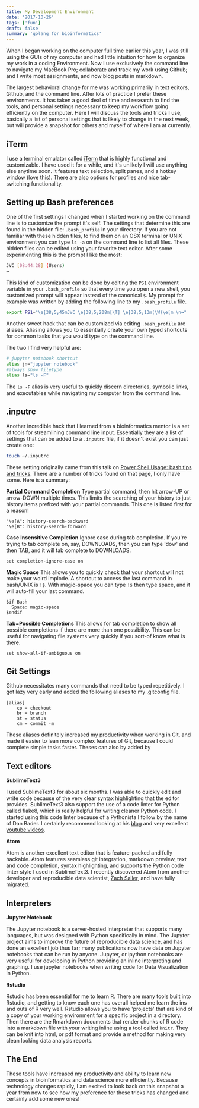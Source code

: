 ```yaml
---
title: My Development Environment
date: '2017-10-26'
tags: ['fun']
draft: false
summary: 'golang for bioinformatics'
---
```


When I began working on the computer full time earlier this year, I was still using the GUIs of my computer and had little intuition for how to organize my work in a coding Environment. Now I use exclusively the command line to navigate my MacBook Pro; collaborate and track my work using Github; and I write most assignments, and now blog posts in markdown.

The largest behavioral change for me was working primarily in text editors, Github, and the command line. After lots of practice I prefer these environments. It has taken a good deal of time and research to find the tools, and personal settings necessary to keep my workflow going efficiently on the computer. Here I will discuss the tools and tricks I use, basically a list of personal settings that is likely to change in the next week, but will provide a snapshot for others and myself of where I am at currently.

## iTerm

I use a terminal emulator called [iTerm](https://www.iterm2.com/documentation-one-page.html) that is highly functional and customizable. I have used it for a while, and it's unlikely I will use anything else anytime soon. It features text selection, split panes, and a hotkey window (love this). There are also options for profiles and nice tab-switching functionality.

## Setting up Bash preferences

One of the first settings I changed when I started working on the command line is to customize the prompt it's self. The settings that determine this are found in the hidden file: `.bash_profile` in your directory. If you are not familiar with these hidden files, to find them on an OSX terminal or UNIX environment you can type `ls -a` on the command line to list all files. These hidden files can be edited using your favorite text editor. After some experimenting this is the prompt I like the most:

```bash
JVC [08:44:28] (Users)
→
```

This kind of customization can be done by editing the `PS1` environment variable in your `.bash_profile` so that every time you open a new shell, you customized prompt will appear instead of the canonical `$`. My prompt for example was written by adding the following line to my `.bash_profile` file.

```bash
export PS1="\e[38;5;45mJVC \e[38;5;208m[\T] \e[38;5;13m(\W)\e[m \n→"
```

Another sweet hack that can be customized via editing `.bash_profile` are aliases. Aliasing allows you to essentially create your own typed shortcuts for common tasks that you would type on the command line.

The two I find very helpful are:

```bash
# jupyter notebook shortcut
alias jn="jupyter notebook"
#always show filetype
alias ls="ls -F"
```

The `ls -F` alias is very useful to quickly discern directories, symbolic links, and executables while navigating my computer from the command line.

## .inputrc

Another incredible hack that I learned from a bioinformatics mentor is a set of tools for streamlining command line input. Essentially they are a list of settings that can be added to a `.inputrc` file, if it doesn't exist you can just create one:

```bash
touch ~/.inputrc
```

These setting originally came from this talk on [Power Shell Usage: bash tips and tricks](http://www.ukuug.org/events/linux2003/papers/bash_tips/). There are a number of tricks found on that page, I only have some. Here is a summary:

**Partial Command Completion**
Type partial command, then hit arrow-UP or arrow-DOWN multiple times.
This limits the searching of your history to just history items
prefixed with your partial commands. This one is listed first for a reason!

```
"\e[A": history-search-backward
"\e[B": history-search-forward
```

**Case Insensitive Completion**
Ignore case during tab completion.
If you're trying to tab complete on, say, DOWNLOADS, then you can
type 'dow' and then TAB, and it will tab complete to DOWNLOADS.

```
set completion-ignore-case on
```

**Magic Space**
This allows you to quickly check that your shortcut will not make your wolrd implode. A shortcut to access the last command in bash/UNIX is `!$`. With magic-space you can type `!$` then type space, and it will auto-fill your last command.

```
$if Bash
  Space: magic-space
$endif
```

**Tab=Possible Completions**
This allows for tab completion to show all possible completions if there are more than one possibility. This can be useful for navigating file systems very quickly if you sort-of know what is there.

```
set show-all-if-ambiguous on
```

## Git Settings

Github necessitates many commands that need to be typed repetitively. I got lazy very early and added the following aliases to my .gitconfig file.

```
[alias]
	co = checkout
	br = branch
	st = status
	cm = commit -m
```

These aliases definitely increased my productivity when working in Git, and made it easier to lean more complex features of Git, because I could complete simple tasks faster. Theses can also by added by

## Text editors

**SublimeText3**

I used SublimeText3 for about six months. I was able to quickly edit and write code because of the very clear syntax highlighting that the editor provides. SublimeText3 also support the use of a code linter for Python called flake8, which is really helpful for writing cleaner Python code. I started using this code linter because of a Pythonista I follow by the name of Dan Bader. I certainly recommend looking at his [blog](https://dbader.org/) and very excellent [youtube videos](https://www.youtube.com/channel/UCI0vQvr9aFn27yR6Ej6n5UA/videos).

**Atom**

Atom is another excellent text editor that is feature-packed and fully hackable. Atom features seamless git integration, markdown preview, text and code completion, syntax highlighting, and supports the Python code linter style I used in SublimeText3. I recently discovered Atom from another developer and reproducible data scientist, [Zach Sailer](https://github.com/Zsailer), and have fully migrated.

## Interpreters

**Jupyter Notebook**

The Jupyter notebook is a server-hosted interpreter that supports many languages, but was designed with Python specifically in mind. The Jupyter project aims to improve the future of reproducible data science, and has done an excellent job thus far; many publications now have data on Jupyter notebooks that can be run by anyone. Jupyter, or ipython notebooks are very useful for developing in Python providing an inline interpreting and graphing. I use jupyter notebooks when writing code for Data Visualization in Python.

**Rstudio**

Rstudio has been essential for me to learn R. There are many tools built into Rstudio, and getting to know each one has overall helped me learn the ins and outs of R very well. Rstudio allows you to have 'projects' that are kind of a copy of your working environment for a specific project in a directory. Then there are the Rmarkdown documents that render chunks of R code into a markdown file with your writing inline using a tool called `knitr`. They can be knit into html, or pdf format and provide a method for making very clean looking data analysis reports.

## The End

These tools have increased my productivity and ability to learn new concepts in bioinformatics and data science more efficiently. Because technology changes rapidly, I am excited to look back on this snapshot a year from now to see how my preference for these tricks has changed and certainly add some new ones!
